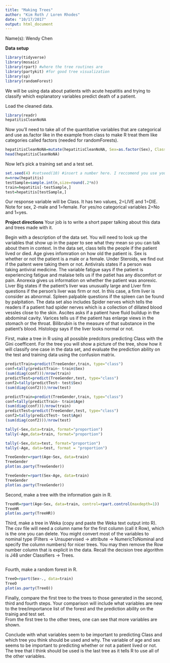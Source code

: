```yaml
---
title: "Making Trees"
author: "Kim Roth / Loren Rhodes"
date: "10/17/2017"
output: html_document
---
```

Name(s): Wendy Chen

**Data setup**

```r
library(tidyverse)
library(mosaic)
library(rpart) #where the tree routines are
library(partykit) #for good tree visualization
library(sp)
library(randomForest)
```

We will be using data about patients with acute hepatitis and trying to classify which explanatory variables predict death of a patient.

Load the cleaned data.
```r
library(readr)
hepatitisCleanNoNA
```

Now you'll need to take all of the quantitative variables that are categorical and use as.factor like in the example from class to make R treat them like categories called factors (needed for randomForests).  
```r
hepatitisCleanNoNA=mutate(hepatitisCleanNoNA, Sex=as.factor(Sex), Class=as.factor(Class), Age=as.factor(Age), Steriod=as.factor(Steriod), Anorexia=as.factor(Anorexia), Antivirals=as.factor(Antivirals), Fatigue=as.factor(Fatigue), Malaise=as.factor(Malaise), LiverBig=as.factor(LiverBig), SpeelPalpable=as.factor(SpeelPalpable), Spiders=as.factor(Spiders), Acvites=as.factor(Acvites), Varacises=as.factor(Varacises), Bilirubis=as.factor(Bilirubis), Histology=as.factor(Histology))
head(hepatitisCleanNoNA)
```


Now let's pick a training set and a test set.
```r
set.seed(4) #setseed(10) #insert a number here. I reccomend you use your birthday. This makes R pick the same set if you rerun the analysis. Since we are trying to write about specific results here we want to do that.
n=nrow(hepatitis)
testSample=sample.int(n,size=round(.2*n))
train=hepatitis[-testSample,]
test=hepatitis[testSample,]

```

Our response variable will be Class. It has two values, 2=LIVE and 1=DIE.  Note for sex, 2-male and 1=female. For yes/no categorical variables 2=No and 1=yes.


**Project directions**
Your job is to write a short paper talking about this data and trees made with it.

Begin with a description of the data set. You will need to look up the variables that show up in the paper to see what they mean so you can talk about them in context.
  In the data set, class tells the people if the patient lived or died. Age gives infomration on how old the patient is. Sex is whether or not the patient is a male or a female. Under Steroids, we find out if the paitent were taking them or not. Antivirals states if a person was taking antiviral medicine. The variable fatigue says if the patient is experiencing fatigue and malaise tells us if the patiet has any discomfort or pain. Anorexia gives us information on whether the patient was anorexic. Liver Big states if the patient's liver was unusually large and Liver firm questions if the person's liver was firm or not. In this case, a firm liver is consider as abnormal. Spleen palpable questions if the spleen can be found by palpitation. The data set also includes Spider nerves which tells the readers if a patient had spider nerves which is a collection of dillated blood vessles close to the skin. Ascites asks if a patient have fluid buildup in the abdominal cavity. Varices tells us if the patient has enlarge views in the stomach or the throat. Bilibrubin is the measure of that substance in the patient's blood. Histology says if the liver looks normal or not.

First, make a tree in R using all possible predcitors predicting Class with the Gini coefficent. For the tree you will show a picture of the tree, show how it will classify one case in the data set, and  evaluate the prediction ability on the test and training data using the confusion matrix. 

```r
predictTrain=predict(TreeGender,train, type="class")
conf=tally(predictTrain~ train$Sex)
(sum(diag(conf)))/nrow(train)
predictTest=predict(TreeGender,test, type="class")
conf2=tally(predictTest~ test$Sex)
(sum(diag(conf2)))/nrow(test)

predictTrain=predict(TreeGender,train, type="class")
conf=tally(predictTrain~ train$Age)
(sum(diag(conf)))/nrow(train)
predictTest=predict(TreeGender,test, type="class")
conf2=tally(predictTest~ test$Age)
(sum(diag(conf2)))/nrow(test)
```


```r
tally(~Sex,data=train, format="proportion") 
tally(~Age,data=train, format="proportion")
```

```r
tally(~Sex,data=test, format="proportion")
tally(~Age, data=test, format = "proportion")
```

```r
TreeGender=rpart(Age~Sex, data=train)
TreeGender
plot(as.party(TreeGender))

TreeGender=rpart(Sex~Age, data=train)
TreeGender
plot(as.party(TreeGender))
```


Second, make a tree with the information gain in R.

```r
TreeHR=rpart(Age~Sex, data=train, control=rpart.control(maxdepth=1))
TreeHR
plot(as.party(TreeHR))
```


Third, make a tree in Weka (copy and paste the Weka text output into R).  The csv file will need a column name for the first column (call it Row), which is the one you can delete. You might convert most of the variables to nominal type (Filters -> Unsupervised -> attribute -> NumericToNominal and specify the column numbers) for nicer trees. You may then remove the Row number column that is explicit in the data.    Recall the decision tree algorithm is J48 under Classifiers -> Trees.

```r

```


Fourth, make a random forest in R. 
```r
TreeO=rpart(Sex~., data=train)
TreeO
plot(as.party(TreeO))
```


Finally, compare the first tree to the trees to those generated in the second, third and fourth steps. Your comparison will include what variables are new to the tree/importance list of the forest and the prediction ability on the trainig and test set.  
  From the first tree to the other trees, one can see that more variables are shown.

Conclude with what variables seem to be important to predicting Class and which tree you think should be used and why.
  The variable of age and sex seems to be important to predicting whether or not a patient lived or not. The tree that I think should be used is the last tree as it tells R to use all of the other variables.
